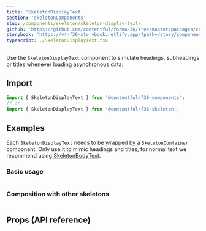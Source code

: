 ```yaml
---
title: 'SkeletonDisplayText'
section: 'skeletonComponents'
slug: /components/skeleton/skeleton-display-text/
github: 'https://github.com/contentful/forma-36/tree/master/packages/components/skeleton'
storybook: 'https://v4-f36-storybook.netlify.app/?path=/story/components-skeleton-skeletondisplaytext--default'
typescript: ./SkeletonDisplayText.tsx
---
```


Use the `SkeletonDisplayText` component to simulate headings, subheadings or titles whenever loading asynchronous data.

## Import

```jsx static=true
import { SkeletonDisplayText } from '@contentful/f36-components';
// or
import { SkeletonDisplayText } from '@contentful/f36-skeleton';
```

## Examples

Each `SkeletonDisplayText` needs to be wrapped by a `SkeletonContainer` component.
Only use it to mimic headings and titles, for normal text we recommend using [SkeletonBodyText](/components/skeleton/skeleton-body-text).

### Basic usage

```jsx file=../../examples/SkeletonDisplayTextBasicExample.tsx

```

### Composition with other skeletons

```jsx file=../../examples/SkeletonDisplayTextCompositionExample.tsx

```

## Props (API reference)

<PropsTable of="SkeletonDisplayText" />
